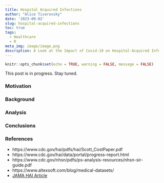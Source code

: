 ```yaml
---
title: Hospital Acquired Infections
author: "Alice Tivarovsky"
date: '2023-09-02'
slug: hospital-acquired-infections
toc: true
tags:
  - Healthcare
  - R
meta_img: image/image.png
description: A Look at the Impact of Covid-19 on Hospital-Acquired Infections
---
```


```r
knitr::opts_chunk$set(echo = TRUE, warning = FALSE, message = FALSE)

```

This post is in progress. Stay tuned. 

### Motivation 
 
### Background 
 
### Analysis
 
### Conclusions
 
### References
 
 - https://www.cdc.gov/hai/pdfs/hai/Scott_CostPaper.pdf
 - https://www.cdc.gov/hai/data/portal/progress-report.html
 - https://www.cdc.gov/nhsn/pdfs/ps-analysis-resources/nhsn-sir-guide.pdf
 - https://www.altexsoft.com/blog/medical-datasets/
 - [JAMA HAI Article](https://jamanetwork.com/journals/jamanetworkopen/fullarticle/2803787#:~:text=Findings%20In%20a%20cross%2Dsectional,fold%20higher%20in%20the%20COVID)
 